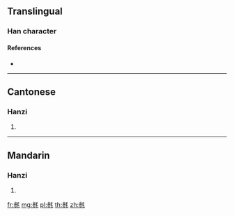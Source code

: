 {{also|毿}}
==Translingual==

===Han character===
{{Han char|rn=82|rad=毛|as=08|sn=12|four=|canj=IHHQU,XIHHQ|ids=⿰参毛}}

====References====
* {{Han ref|kx=0594.261|hdz=32001.070|uh=6BF5|ud=27637}}

----

==Cantonese==

===Hanzi===
{{yue-hanzi|jyut=|y=saam1|tra=毿}}

# {{defn|lang=yue|sort=毛08}}

----

==Mandarin==

===Hanzi===
{{cmn-hanzi|tra=毿|pin=[[sān]] ([[san1]])|wg=san<sup>1</sup>}}

# {{defn|lang=cmn|sort=毛08}}

[[fr:毵]]
[[mg:毵]]
[[pl:毵]]
[[th:毵]]
[[zh:毵]]